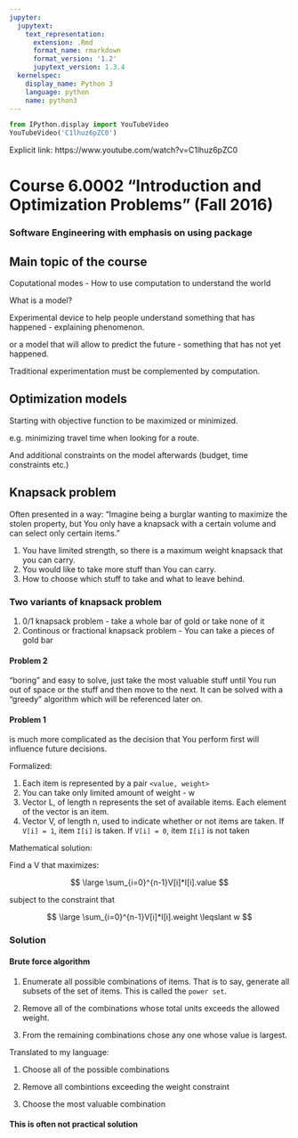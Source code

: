 ```yaml
---
jupyter:
  jupytext:
    text_representation:
      extension: .Rmd
      format_name: rmarkdown
      format_version: '1.2'
      jupytext_version: 1.3.4
  kernelspec:
    display_name: Python 3
    language: python
    name: python3
---
```


```python
from IPython.display import YouTubeVideo
YouTubeVideo('C1lhuz6pZC0')
```

Explicit link: https://www.youtube.com/watch?v=C1lhuz6pZC0


# Course 6.0002 "Introduction and Optimization Problems" (Fall 2016)


### Software Engineering with emphasis on using package

## Main topic of the course

Coputational modes - How to use computation to understand the world

What is a model? 

Experimental device to help people understand something that has happened - explaining phenomenon.

or a model that will allow to predict the future - something that has not yet happened.

Traditional experimentation must be complemented by computation.

## Optimization models

Starting with objective function to be maximized or minimized.

e.g. minimizing travel time when looking for a route.

And additional constraints on the model afterwards (budget, time constraints etc.)

<!-- #region -->
## Knapsack problem

Often presented in a way: "Imagine being a burglar wanting to maximize the stolen property, but You only have a knapsack with a certain volume and can select only certain items."

1. You have limited strength, so there is a maximum weight knapsack that you can carry.
2. You would like to take more stuff than You can carry.
3. How to choose which stuff to take and what to leave behind.

### Two variants of knapsack problem

1. 0/1 knapsack problem - take a whole bar of gold or take none of it
2. Continous or fractional knapsack problem - You can take a pieces of gold bar

#### Problem 2

"boring" and easy to solve, just take the most valuable stuff until You run out of space or the stuff and then move to the next.
It can be solved with a "greedy" algorithm which will be referenced later on.


#### Problem 1

is much more complicated as the decision that You perform first will influence future decisions.

Formalized:

1. Each item is represented by a pair ```<value, weight>```
2. You can take only limited amount of weight - w
3. Vector L, of length n represents the set of available items. Each element of the vector is an item.
4. Vector V, of length n, used to indicate whether or not items are taken. If ```V[i] = 1```, item ```I[i]``` is taken. If ```V[i] = 0```, item ```I[i]``` is not taken

Mathematical solution:

Find a V that maximizes:

$$
\large \sum_{i=0}^{n-1}V[i]*I[i].value
$$

subject to the constraint that

$$
\large \sum_{i=0}^{n-1}V[i]*I[i].weight \leqslant w
$$

<!-- #endregion -->

### Solution

#### Brute force algorithm

1. Enumerate all possible combinations of items. That is to say, generate all subsets of the set of items. This is called the ```power set```.

2. Remove all of the combinations whose total units exceeds the allowed weight.

3. From the remaining combinations chose any one whose value is largest.

Translated to my language:

1. Choose all of the possible combinations

2. Remove all combintions exceeding the weight constraint

3. Choose the most valuable combination

#### This is often not practical solution

```python

```
